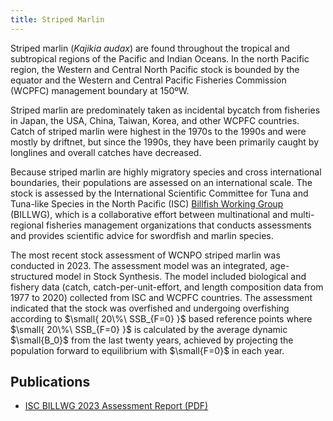 ```yaml
---
title: Striped Marlin
---
```


Striped marlin (*Kajikia audax*) are found throughout the tropical and subtropical regions of the Pacific and Indian Oceans. In the north Pacific region, the Western and Central North Pacific stock is bounded by the equator and the Western and Central Pacific Fisheries Commission (WCPFC) management boundary at 150ºW.

Striped marlin are predominately taken as incidental bycatch from fisheries in Japan, the USA, China, Taiwan, Korea, and other WCPFC countries. Catch of striped marlin were highest in the 1970s to the 1990s and were mostly by driftnet, but since the 1990s, they have been primarily caught by longlines and overall catches have decreased.

Because striped marlin are highly migratory species and cross international boundaries, their populations are assessed on an international scale. The stock is assessed by the International Scientific Committee for Tuna and Tuna-like Species in the North Pacific (ISC) [Billfish Working Group]({{< var partner.BILLWG.href >}}) (BILLWG), which is a collaborative effort between multinational and multi-regional fisheries management organizations that conducts assessments and provides scientific advice for swordfish and marlin species.

The most recent stock assessment of WCNPO striped marlin was conducted in 2023. The assessment model was an integrated, age-structured model in Stock Synthesis. The model included biological and fishery data (catch, catch-per-unit-effort, and length composition data from 1977 to 2020) collected from ISC and WCPFC countries. The assessment indicated that the stock was overfished and undergoing overfishing according to $\small{ 20\%\ SSB_{F=0} }$ based reference points where $\small{ 20\%\  SSB_{F=0} }$ is calculated by the average dynamic $\small{B_0}$ from the last twenty years, achieved by projecting the population forward to equilibrium with $\small{F=0}$ in each year.

## Publications

-   [ISC BILLWG 2023 Assessment Report (PDF)](https://isc.fra.go.jp/pdf/ISC23/ISC23_ANNEX14-Stock_Assessment_Report_for_WCNPO_Striped_Marlin-FINAL.pdf)
